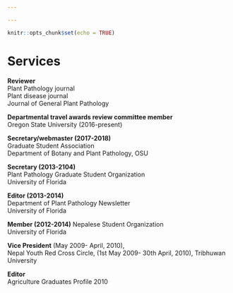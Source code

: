 ```yaml
---

---
```


```r
knitr::opts_chunk$set(echo = TRUE)
```

# **Services**

**Reviewer**<br>
Plant Pathology journal<br> 
          Plant disease journal <br> 
          Journal of General Plant Pathology<br> 

**Departmental travel awards review committee member** <br>
Oregon State University (2016-present)<br> 

**Secretary/webmaster (2017-2018)** <br> 
Graduate Student Association <br> 
Department of Botany and Plant Pathology, OSU <br> 
 
**Secretary (2013-2104)** <br> 
Plant Pathology Graduate Student Organization <br> 
University of Florida <br> 
 
**Editor (2013-2014)** <br> 
Department of Plant Pathology Newsletter <br> 
University of Florida <br> 
 
**Member (2012-2014)** Nepalese Student Organization <br> 
University of Florida <br> 
 
**Vice President** (May 2009- April, 2010), <br> 
Nepal Youth Red Cross Circle, (1st May 2009- 30th April, 2010), Tribhuwan University <br> 
 	 
**Editor** <br> 
Agriculture Graduates Profile 2010 <br> 

